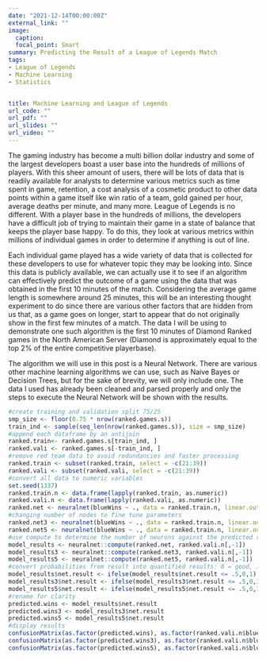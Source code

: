 ```yaml
---
date: "2021-12-14T00:00:00Z"
external_link: ""
image:
  caption:
  focal_point: Smart
summary: Predicting the Result of a League of Legends Match
tags:
- League of Legends
- Machine Learning
- Statistics


title: Machine Learning and League of Legends
url_code: ""
url_pdf: ""
url_slides: ""
url_video: ""
---
```


The gaming industry has become a multi billion dollar industry and some of the largest developers boast a user base into the hundreds of millions of players. With this sheer amount of users, there will be lots of data that is readily available for analysts to determine various metrics such as time spent in game, retention, a cost analysis of a cosmetic product to other data points within a game itself like win ratio of a team, gold gained per hour, average deaths per minute, and many more. League of Legends is no different. With a player base in the hundreds of millions, the developers have a difficult job of trying to maintain their game in a state of balance that keeps the player base happy. To do this, they look at various metrics within millions of individual games in order to determine if anything is out of line. 

Each individual game played has a wide variety of data that is collected for these developers to use for whatever topic they may be looking into. Since this data is publicly available, we can actually use it to see if an algorithm can effectively predict the outcome of a game using the data that was obtained in the first 10 minutes of the match. Considering the average game length is somewhere around 25 minutes, this will be an interesting thought experiment to do since there are various other factors that are hidden from us that, as a game goes on longer, start to appear that do not originally show in the first few minutes of a match. The data I will be using to demonstrate one such algorithm is the first 10 minutes of Diamond Ranked games in the North American Server (Diamond is approximately equal to the top 2% of the entire competitive playerbase).

The algorithm we will use in this post is a Neural Network. There are various other machine learning algorithms we can use, such as Naive Bayes or Decision Trees, but for the sake of brevity, we will only include one. The data I used has already been cleaned and parsed properly and only the steps to execute the Neural Network will be shown with the results. 

```r
#create training and validation split 75/25
smp_size <- floor(0.75 * nrow(ranked.games.s))
train_ind <- sample(seq_len(nrow(ranked.games.s)), size = smp_size)
#append each dataframe by an antijoin
ranked.train<- ranked.games.s[train_ind, ]
ranked.vali <- ranked.games.s[-train_ind, ]
#remove red team data to avoid redundancies and faster processing
ranked.train <- subset(ranked.train, select = -c(21:39))
ranked.vali <- subset(ranked.vali, select = -c(21:39))
#convert all data to numeric variables
set.seed(1337)
ranked.train.n <- data.frame(lapply(ranked.train, as.numeric))
ranked.vali.n <- data.frame(lapply(ranked.vali, as.numeric))
ranked.net <- neuralnet(blueWins ~ ., data = ranked.train.n, linear.output = F, stepmax = 1e7)
#changing number of nodes to fine tune parameters
ranked.net3 <- neuralnet(blueWins ~ ., data = ranked.train.n, linear.output = F, hidden = 3, stepmax = 1e7)
ranked.net5 <- neuralnet(blueWins ~ ., data = ranked.train.n, linear.output = F, hidden = 5, stepmax = 1e7)
#use compute to determine the number of neurons against the predicted result
model_results <- neuralnet::compute(ranked.net, ranked.vali.n[,-1])
model_results3 <- neuralnet::compute(ranked.net3, ranked.vali.n[,-1])
model_results5 <- neuralnet::compute(ranked.net5, ranked.vali.n[,-1])
#convert probabilities from result into quantified results: 0 = good, 1 = bad
model_results$net.result <- ifelse(model_results$net.result <= .5,0,1)
model_results3$net.result <- ifelse(model_results3$net.result <= .5,0,1)
model_results5$net.result <- ifelse(model_results5$net.result <= .5,0,1)
#rename for clarity
predicted.wins <- model_results$net.result
predicted.wins3 <- model_results3$net.result
predicted.wins5 <- model_results5$net.result
#display results
confusionMatrix(as.factor(predicted.wins), as.factor(ranked.vali.n$blueWins))
confusionMatrix(as.factor(predicted.wins3), as.factor(ranked.vali.n$blueWins))
confusionMatrix(as.factor(predicted.wins5), as.factor(ranked.vali.n$blueWins))
```











